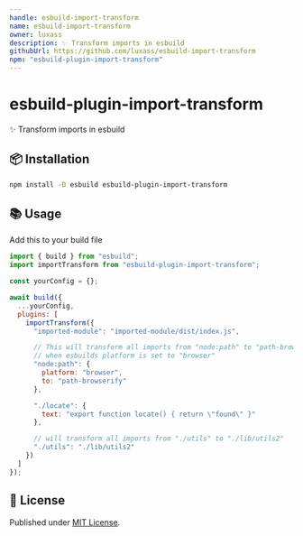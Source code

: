 ```yaml
---
handle: esbuild-import-transform
name: esbuild-import-transform
owner: luxass
description: ✨ Transform imports in esbuild
githubUrl: https://github.com/luxass/esbuild-import-transform
npm: "esbuild-plugin-import-transform"
---
```


# esbuild-plugin-import-transform

✨ Transform imports in esbuild

## 📦 Installation

```sh
npm install -D esbuild esbuild-plugin-import-transform
```

## 📚 Usage

Add this to your build file

```js
import { build } from "esbuild";
import importTransform from "esbuild-plugin-import-transform";

const yourConfig = {};

await build({
  ...yourConfig,
  plugins: [
    importTransform({
      "imported-module": "imported-module/dist/index.js",

      // This will transform all imports from "node:path" to "path-browserify"
      // when esbuilds platform is set to "browser"
      "node:path": {
        platform: "browser",
        to: "path-browserify"
      },

      "./locate": {
        text: "export function locate() { return \"found\" }"
      },

      // will transform all imports from "./utils" to "./lib/utils2"
      "./utils": "./lib/utils2"
    })
  ]
});
```

## 📄 License

Published under [MIT License](https://github.com/luxass/esbuild-import-transform/blob/main/LICENSE).
